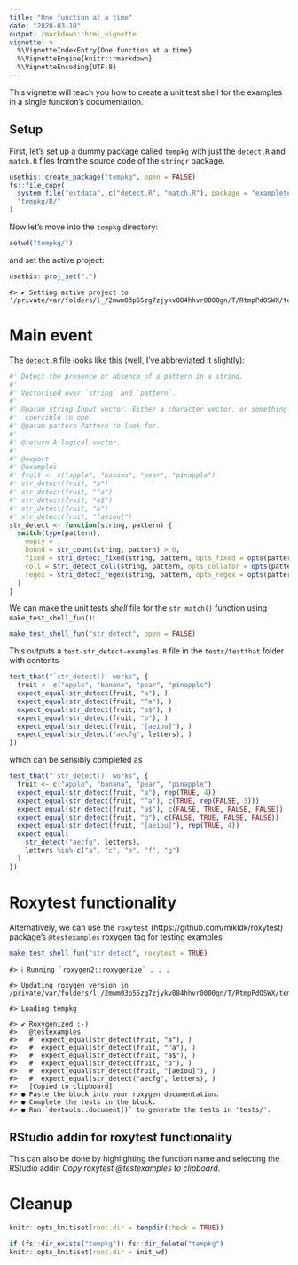 ```yaml
---
title: "One function at a time"
date: "2020-03-10"
output: rmarkdown::html_vignette
vignette: >
  %\VignetteIndexEntry{One function at a time}
  %\VignetteEngine{knitr::rmarkdown}
  %\VignetteEncoding{UTF-8}
---
```




This vignette will teach you how to create a unit test shell for the examples in a single function's documentation.


## Setup

First, let's set up a dummy package called `tempkg` with just the `detect.R` and `match.R` files from the source code of the `stringr` package.


```r
usethis::create_package("tempkg", open = FALSE)
fs::file_copy(
  system.file("extdata", c("detect.R", "match.R"), package = "exampletestr"),
  "tempkg/R/"
)
```

Now let's move into the `tempkg` directory:


```r
setwd("tempkg/")
```



and set the active project:


```r
usethis::proj_set(".")
```

```
#> ✔ Setting active project to '/private/var/folders/l_/2mwm03p55zg7zjykv084hhvr0000gn/T/RtmpPdOSWX/tempkg'
```

# Main event

The `detect.R` file looks like this (well, I've abbreviated it slightly):

```r
#' Detect the presence or absence of a pattern in a string.
#'
#' Vectorised over `string` and `pattern`.
#'
#' @param string Input vector. Either a character vector, or something
#'  coercible to one.
#' @param pattern Pattern to look for.
#'
#' @return A logical vector.
#'
#' @export
#' @examples
#' fruit <- c("apple", "banana", "pear", "pinapple")
#' str_detect(fruit, "a")
#' str_detect(fruit, "^a")
#' str_detect(fruit, "a$")
#' str_detect(fruit, "b")
#' str_detect(fruit, "[aeiou]")
str_detect <- function(string, pattern) {
  switch(type(pattern),
    empty = ,
    bound = str_count(string, pattern) > 0,
    fixed = stri_detect_fixed(string, pattern, opts_fixed = opts(pattern)),
    coll = stri_detect_coll(string, pattern, opts_collator = opts(pattern)),
    regex = stri_detect_regex(string, pattern, opts_regex = opts(pattern))
  )
}
```

We can make the unit tests _shell_ file for the `str_match()` function using  `make_test_shell_fun()`:


```r
make_test_shell_fun("str_detect", open = FALSE)
```

This outputs a `test-str_detect-examples.R` file in the `tests/testthat` folder with contents

```r
test_that("`str_detect()` works", {
  fruit <- c("apple", "banana", "pear", "pinapple")
  expect_equal(str_detect(fruit, "a"), )
  expect_equal(str_detect(fruit, "^a"), )
  expect_equal(str_detect(fruit, "a$"), )
  expect_equal(str_detect(fruit, "b"), )
  expect_equal(str_detect(fruit, "[aeiou]"), )
  expect_equal(str_detect("aecfg", letters), )
})
```

which can be sensibly completed as


```r
test_that("`str_detect()` works", {
  fruit <- c("apple", "banana", "pear", "pinapple")
  expect_equal(str_detect(fruit, "a"), rep(TRUE, 4))
  expect_equal(str_detect(fruit, "^a"), c(TRUE, rep(FALSE, 3)))
  expect_equal(str_detect(fruit, "a$"), c(FALSE, TRUE, FALSE, FALSE))
  expect_equal(str_detect(fruit, "b"), c(FALSE, TRUE, FALSE, FALSE))
  expect_equal(str_detect(fruit, "[aeiou]"), rep(TRUE, 4))
  expect_equal(
    str_detect("aecfg", letters),
    letters %in% c("a", "c", "e", "f", "g")
  )
})
```


# Roxytest functionality

Alternatively, we can use the `roxytest` (https://github.com/mikldk/roxytest) package's `@testexamples` roxygen tag for testing examples. 


```r
make_test_shell_fun("str_detect", roxytest = TRUE)
```

```
#> ℹ Running `roxygen2::roxygenize` . . .
```

```
#> Updating roxygen version in /private/var/folders/l_/2mwm03p55zg7zjykv084hhvr0000gn/T/RtmpPdOSWX/tempkg/DESCRIPTION
```

```
#> Loading tempkg
```

```
#> ✔ Roxygenized :-)
#>   @testexamples
#>   #' expect_equal(str_detect(fruit, "a"), )
#>   #' expect_equal(str_detect(fruit, "^a"), )
#>   #' expect_equal(str_detect(fruit, "a$"), )
#>   #' expect_equal(str_detect(fruit, "b"), )
#>   #' expect_equal(str_detect(fruit, "[aeiou]"), )
#>   #' expect_equal(str_detect("aecfg", letters), )
#>   [Copied to clipboard]
#> ● Paste the block into your roxygen documentation.
#> ● Complete the tests in the block.
#> ● Run `devtools::document()` to generate the tests in 'tests/'.
```

## RStudio addin for roxytest functionality

This can also be done by highlighting the function name and selecting the RStudio addin _Copy roxytest @testexamples to clipboard_.

# Cleanup


```r
knitr::opts_knit$set(root.dir = tempdir(check = TRUE))
```


```r
if (fs::dir_exists("tempkg")) fs::dir_delete("tempkg")
knitr::opts_knit$set(root.dir = init_wd)
```


